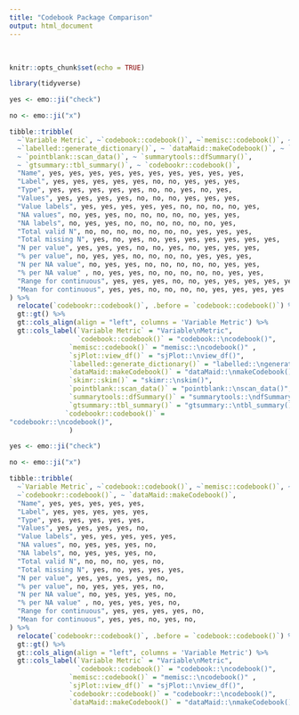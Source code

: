 ---
title: "Codebook Package Comparison"
output: html_document
---

<br>

```{r setup, include=FALSE}
knitr::opts_chunk$set(echo = TRUE)

library(tidyverse)

```

```{r, echo = FALSE}

yes <- emo::ji("check")

no <- emo::ji("x")

tibble::tribble(
  ~`Variable Metric`, ~`codebook::codebook()`, ~`memisc::codebook()`, ~`sjPlot::view_df()`,
  ~`labelled::generate_dictionary()`, ~ `dataMaid::makeCodebook()`, ~ `skimr::skim()`, 
  ~ `pointblank::scan_data()`, ~ `summarytools::dfSummary()`, 
  ~ `gtsummary::tbl_summary()`, ~ `codebookr::codebook()`,
  "Name", yes, yes, yes, yes, yes, yes, yes, yes, yes, yes,
  "Label", yes, yes, yes, yes, yes, no, no, yes, yes, yes,
  "Type", yes, yes, yes, yes, yes, no, no, yes, no, yes,
  "Values", yes, yes, yes, yes, no, no, no, yes, yes, yes,
  "Value labels", yes, yes, yes, yes, yes, no, no, no, no, yes,
  "NA values", no, yes, yes, no, no, no, no, no, yes, yes,
  "NA labels", no, yes, yes, no, no, no, no, no, no, yes,
  "Total valid N", no, no, no, no, no, no, no, yes, yes, yes,
  "Total missing N", yes, no, yes, no, yes, yes, yes, yes, yes, yes,
  "N per value", yes, yes, yes, no, no, yes, no, yes, yes, yes,
  "% per value", no, yes, yes, no, no, no, no, yes, yes, yes,
  "N per NA value", no, yes, yes, no, no, no, no, no, yes, yes,
  "% per NA value" , no, yes, yes, no, no, no, no, no, yes, yes,
  "Range for continuous", yes, yes, yes, no, no, yes, yes, yes, yes, yes,
  "Mean for continuous", yes, yes, no, no, no, no, yes, yes, yes, yes
) %>% 
  relocate(`codebookr::codebook()`, .before = `codebook::codebook()`) %>%
  gt::gt() %>%
  gt::cols_align(align = "left", columns = 'Variable Metric') %>%
  gt::cols_label(`Variable Metric` = "Variable\nMetric", 
                 `codebook::codebook()` = "codebook::\ncodebook()",
               `memisc::codebook()` = "memisc::\ncodebook()" , 
               `sjPlot::view_df()` = "sjPlot::\nview_df()", 
               `labelled::generate_dictionary()` = "labelled::\ngenerate_dictionary()",
               `dataMaid::makeCodebook()` = "dataMaid::\nmakeCodebook()",
               `skimr::skim()` = "skimr::\nskim()", 
               `pointblank::scan_data()` = "pointblank::\nscan_data()", 
               `summarytools::dfSummary()` = "summarytools::\ndfSummary()", 
               `gtsummary::tbl_summary()` = "gtsummary::\ntbl_summary()",
              `codebookr::codebook()` =
"codebookr::\ncodebook()", 
               )

```


```{r, eval = FALSE, include=FALSE, echo = FALSE}

yes <- emo::ji("check")

no <- emo::ji("x")

tibble::tribble(
  ~`Variable Metric`, ~`codebook::codebook()`, ~`memisc::codebook()`, ~`sjPlot::view_df()`,
  ~`codebookr::codebook()`, ~ `dataMaid::makeCodebook()`,
  "Name", yes, yes, yes, yes, yes,
  "Label", yes, yes, yes, yes, yes, 
  "Type", yes, yes, yes, yes, yes,
  "Values", yes, yes, yes, yes, no,
  "Value labels", yes, yes, yes, yes, yes,
  "NA values", no, yes, yes, yes, no,
  "NA labels", no, yes, yes, yes, no,
  "Total valid N", no, no, no, yes, no,
  "Total missing N", yes, no, yes, yes, yes,
  "N per value", yes, yes, yes, yes, no,
  "% per value", no, yes, yes, yes, no,
  "N per NA value", no, yes, yes, yes, no,
  "% per NA value" , no, yes, yes, yes, no,
  "Range for continuous", yes, yes, yes, yes, no,
  "Mean for continuous", yes, yes, no, yes, no,
) %>% 
  relocate(`codebookr::codebook()`, .before = `codebook::codebook()`) %>%
  gt::gt() %>%
  gt::cols_align(align = "left", columns = 'Variable Metric') %>%
  gt::cols_label(`Variable Metric` = "Variable\nMetric", 
                 `codebook::codebook()` = "codebook::\ncodebook()",
               `memisc::codebook()` = "memisc::\ncodebook()" , 
               `sjPlot::view_df()` = "sjPlot::\nview_df()", 
               `codebookr::codebook()` = "codebookr::\ncodebook()",
               `dataMaid::makeCodebook()` = "dataMaid::\nmakeCodebook()")

```
